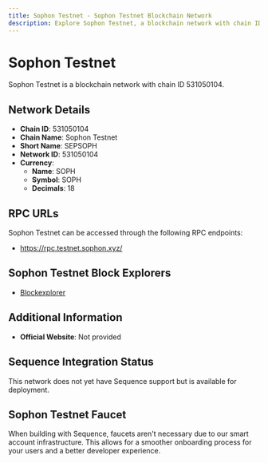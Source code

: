 ```yaml
--- 
title: Sophon Testnet - Sophon Testnet Blockchain Network
description: Explore Sophon Testnet, a blockchain network with chain ID 531050104. Learn about its native currency, SOPH, and how to interact with the network.
---
```


# Sophon Testnet

Sophon Testnet is a blockchain network with chain ID 531050104.

## Network Details

- **Chain ID**: 531050104
- **Chain Name**: Sophon Testnet
- **Short Name**: SEPSOPH
- **Network ID**: 531050104
- **Currency**: 
  - **Name**: SOPH
  - **Symbol**: SOPH
  - **Decimals**: 18

## RPC URLs

Sophon Testnet can be accessed through the following RPC endpoints:

- https://rpc.testnet.sophon.xyz/

## Sophon Testnet Block Explorers

- [Blockexplorer](https://explorer.testnet.sophon.xyz/)

## Additional Information

- **Official Website**: Not provided

## Sequence Integration Status

This network does not yet have Sequence support but is available for deployment.

## Sophon Testnet Faucet

When building with Sequence, faucets aren't necessary due to our smart account infrastructure. This allows for a smoother onboarding process for your users and a better developer experience.
